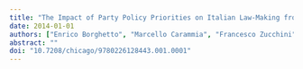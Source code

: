 ```yaml
---
title: "The Impact of Party Policy Priorities on Italian Law-Making from the First to the Second Republic (1983-2006)"
date: 2014-01-01
authors: ["Enrico Borghetto", "Marcello Carammia", "Francesco Zucchini"]
abstract: ""
doi: "10.7208/chicago/9780226128443.001.0001"
---
```


